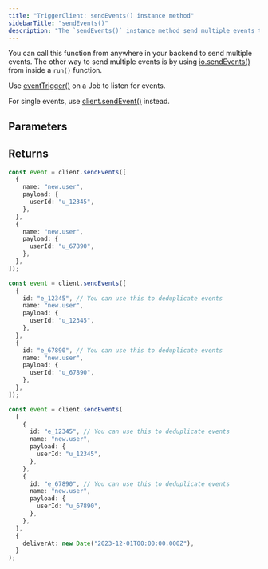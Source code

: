 ```yaml
---
title: "TriggerClient: sendEvents() instance method"
sidebarTitle: "sendEvents()"
description: "The `sendEvents()` instance method send multiple events that triggers any Jobs that are listening for those events (based on the name)."
---
```


<Snippet file="v2-deprecation-warning.mdx" />

You can call this function from anywhere in your backend to send multiple events. The other way to send multiple events is by using [io.sendEvents()](/sdk/io/sendevents) from inside a `run()` function.

Use [eventTrigger()](/sdk/eventtrigger) on a Job to listen for events.

For single events, use [client.sendEvent()](/sdk/triggerclient/instancemethods/sendevent) instead.

## Parameters

<Snippet file="send-events-params.mdx" />

## Returns

<Snippet file="send-events-return.mdx" />

<RequestExample>

```ts Simple example with payloads
const event = client.sendEvents([
  {
    name: "new.user",
    payload: {
      userId: "u_12345",
    },
  },
  {
    name: "new.user",
    payload: {
      userId: "u_67890",
    },
  },
]);
```

```ts Send multiple events with an ID
const event = client.sendEvents([
  {
    id: "e_12345", // You can use this to deduplicate events
    name: "new.user",
    payload: {
      userId: "u_12345",
    },
  },
  {
    id: "e_67890", // You can use this to deduplicate events
    name: "new.user",
    payload: {
      userId: "u_67890",
    },
  },
]);
```

```ts Send multiple events to be delivered later
const event = client.sendEvents(
  [
    {
      id: "e_12345", // You can use this to deduplicate events
      name: "new.user",
      payload: {
        userId: "u_12345",
      },
    },
    {
      id: "e_67890", // You can use this to deduplicate events
      name: "new.user",
      payload: {
        userId: "u_67890",
      },
    },
  ],
  {
    deliverAt: new Date("2023-12-01T00:00:00.000Z"),
  }
);
```

</RequestExample>
